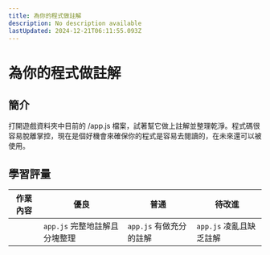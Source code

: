 ```yaml
---
title: 為你的程式做註解
description: No description available
lastUpdated: 2024-12-21T06:11:55.093Z
---
```


# 為你的程式做註解

## 簡介

打開遊戲資料夾中目前的 /app.js 檔案，試著幫它做上註解並整理乾淨。程式碼很容易脫離掌控，現在是個好機會來確保你的程式是容易去閱讀的，在未來還可以被使用。

## 學習評量

| 作業內容 | 優良                          | 普通                    | 待改進                  |
| -------- | ----------------------------- | ----------------------- | ----------------------- |
|          | `app.js` 完整地註解且分塊整理 | `app.js` 有做充分的註解 | `app.js` 凌亂且缺乏註解 |
